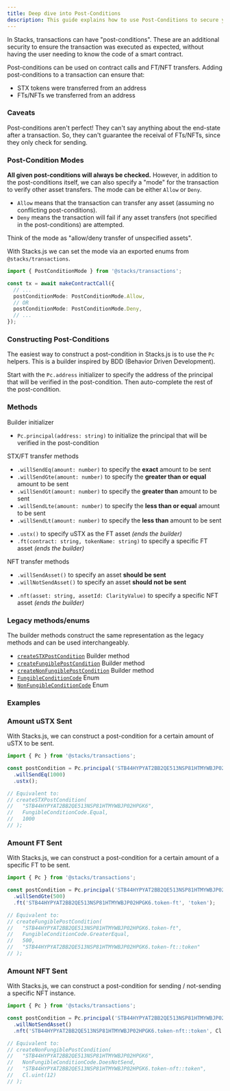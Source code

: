 ```yaml
---
title: Deep dive into Post-Conditions
description: This guide explains how to use Post-Conditions to secure your smart contracts.
---
```


In Stacks, transactions can have "post-conditions".
These are an additional security to ensure the transaction was executed as expected, without having the user needing to know the code of a smart contract.

Post-conditions can be used on contract calls and FT/NFT transfers.
Adding post-conditions to a transaction can ensure that:

- STX tokens were transferred from an address
- FTs/NFTs we transferred from an address

### Caveats

Post-conditions aren't perfect!
They can't say anything about the end-state after a transaction.
So, they can't guarantee the receival of FTs/NFTs, since they only check for sending.

### Post-Condition Modes

**All given post-conditions will always be checked.**
However, in addition to the post-conditions itself, we can also specify a "mode" for the transaction to verify other asset transfers.
The mode can be either `Allow` or `Deny`.

- `Allow` means that the transaction can transfer any asset (assuming no conflicting post-conditions).
- `Deny` means the transaction will fail if any asset transfers (not specified in the post-conditions) are attempted.

Think of the mode as "allow/deny transfer of unspecified assets".

With Stacks.js we can set the mode via an exported enums from `@stacks/transactions`.

```ts
import { PostConditionMode } from '@stacks/transactions';

const tx = await makeContractCall({
  // ...
  postConditionMode: PostConditionMode.Allow,
  // OR
  postConditionMode: PostConditionMode.Deny,
  // ...
});
```

### Constructing Post-Conditions

The easiest way to construct a post-condition in Stacks.js is to use the `Pc` helpers.
This is a builder inspired by BDD (Behavior Driven Development).

Start with the `Pc.address` initializer to specify the address of the principal that will be verified in the post-condition.
Then auto-complete the rest of the post-condition.

### Methods

Builder initializer

- `Pc.principal(address: string)` to initialize the principal that will be verified in the post-condition

STX/FT transfer methods

- `.willSendEq(amount: number)` to specify the **exact** amount to be sent
- `.willSendGte(amount: number)` to specify the **greater than or equal** amount to be sent
- `.willSendGt(amount: number)` to specify the **greater than** amount to be sent
- `.willSendLte(amount: number)` to specify the **less than or equal** amount to be sent
- `.willSendLt(amount: number)` to specify the **less than** amount to be sent

* `.ustx()` to specify uSTX as the FT asset _(ends the builder)_
* `.ft(contract: string, tokenName: string)` to specify a specific FT asset _(ends the builder)_

NFT transfer methods

- `.willSendAsset()` to specify an asset **should be sent**
- `.willNotSendAsset()` to specify an asset **should not be sent**

* `.nft(asset: string, assetId: ClarityValue)` to specify a specific NFT asset _(ends the builder)_

### Legacy methods/enums

The builder methods construct the same representation as the legacy methods and can be used interchangeably.

- [`createSTXPostCondition`](https://stacks.js.org/functions/_stacks_transactions.createSTXPostCondition) Builder method
- [`createFungiblePostCondition`](https://stacks.js.org/functions/_stacks_transactions.createFungiblePostCondition) Builder method
- [`createNonFungiblePostCondition`](https://stacks.js.org/functions/_stacks_transactions.createNonFungiblePostCondition) Builder method
- [`FungibleConditionCode`](https://stacks.js.org/enums/_stacks_transactions.FungibleConditionCode) Enum
- [`NonFungibleConditionCode`](https://stacks.js.org/enums/_stacks_transactions.NonFungibleConditionCode) Enum

### Examples

### Amount uSTX Sent

With Stacks.js, we can construct a post-condition for a certain amount of uSTX to be sent.

```ts
import { Pc } from '@stacks/transactions';

const postCondition = Pc.principal('STB44HYPYAT2BB2QE513NSP81HTMYWBJP02HPGK6')
  .willSendEq(1000)
  .ustx();

// Equivalent to:
// createSTXPostCondition(
//   "STB44HYPYAT2BB2QE513NSP81HTMYWBJP02HPGK6",
//   FungibleConditionCode.Equal,
//   1000
// );
```

### Amount FT Sent

With Stacks.js, we can construct a post-condition for a certain amount of a specific FT to be sent.

```ts
import { Pc } from '@stacks/transactions';

const postCondition = Pc.principal('STB44HYPYAT2BB2QE513NSP81HTMYWBJP02HPGK6.token-ft')
  .willSendGte(500)
  .ft('STB44HYPYAT2BB2QE513NSP81HTMYWBJP02HPGK6.token-ft', 'token');

// Equivalent to:
// createFungiblePostCondition(
//   "STB44HYPYAT2BB2QE513NSP81HTMYWBJP02HPGK6.token-ft",
//   FungibleConditionCode.GreaterEqual,
//   500,
//   "STB44HYPYAT2BB2QE513NSP81HTMYWBJP02HPGK6.token-ft::token"
// );
```

### Amount NFT Sent

With Stacks.js, we can construct a post-condition for sending / not-sending a specific NFT instance.

```ts
import { Pc } from '@stacks/transactions';

const postCondition = Pc.principal('STB44HYPYAT2BB2QE513NSP81HTMYWBJP02HPGK6')
  .willNotSendAsset()
  .nft('STB44HYPYAT2BB2QE513NSP81HTMYWBJP02HPGK6.token-nft::token', Cl.uint(12));

// Equivalent to:
// createNonFungiblePostCondition(
//   "STB44HYPYAT2BB2QE513NSP81HTMYWBJP02HPGK6",
//   NonFungibleConditionCode.DoesNotSend,
//   "STB44HYPYAT2BB2QE513NSP81HTMYWBJP02HPGK6.token-nft::token",
//   Cl.uint(12)
// );
```